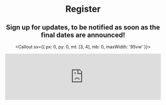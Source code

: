 
<Header sx={{ bg: 'coolBg', mb: 0 }} width="narrow">

# Register

## Sign up for updates, to be notified as soon as the final dates are announced!

<Callout sx={{ px: 0, py: 0, mt: [3, 4], mb: 0, maxWidth: '95vw' }}>
  <iframe
    className="airtable-embed"
    src="https://opnform.com/forms/code-for-impact-pre-registration-undht2"
    frameBorder="0"
    onMouseWheel=""
    width="100%"
    height={768}
    style={{ background: 'transparent', maxWidth: '100%' }}
  />
</Callout>

</Header>
